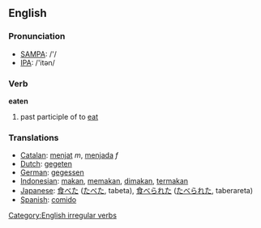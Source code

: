==English==

=== Pronunciation ===
*[[w:SAMPA|SAMPA]]: /'/
*[[w:IPA|IPA]]: /'itən/

=== Verb ===
'''eaten'''
# past participle of to [[eat]]

=== Translations ===
*[[Catalan]]: [[menjat]] ''m'', [[menjada]] ''f''
*[[Dutch]]: [[gegeten]]
*[[German]]: [[gegessen]]
*[[Indonesian]]: [[makan]], [[makan|memakan]], [[makan|dimakan]], [[makan|termakan]]
*[[Japanese]]: [[食べた]] ([[たべた]], tabeta), [[食べられた]] ([[たべられた]], taberareta)
*[[Spanish]]: [[comido]]

[[Category:English irregular verbs]]